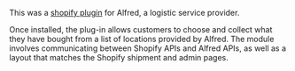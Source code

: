 This was a [shopify plugin](https://apps.shopify.com/alfred-click-collect) for Alfred, a logistic service provider.

Once installed, the plug-in allows customers to choose and collect what they have bought from a list of locations provided by Alfred. The module involves communicating between Shopify APIs and Alfred APIs, as well as a layout that matches the Shopify shipment and admin pages.
